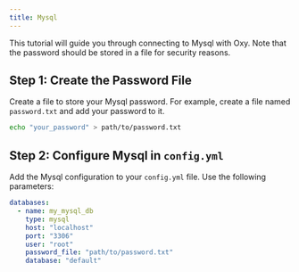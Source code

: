 ```yaml
---
title: Mysql
---
```


This tutorial will guide you through connecting to Mysql with Oxy. Note that the password should be stored in a file for security reasons.

## Step 1: Create the Password File

Create a file to store your Mysql password. For example, create a file named `password.txt` and add your password to it.

```sh
echo "your_password" > path/to/password.txt
```

## Step 2: Configure Mysql in `config.yml`

Add the Mysql configuration to your `config.yml` file. Use the following parameters:

```yaml
databases:
  - name: my_mysql_db
    type: mysql
    host: "localhost"
    port: "3306"
    user: "root"
    password_file: "path/to/password.txt"
    database: "default"
```
